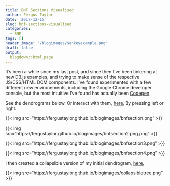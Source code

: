 ```yaml
---
title: BNF Sections Visualised
author: Fergus Taylor
date: '2017-12-15'
slug: bnf-sections-visualised
categories:
  - BNF
tags: []
header_image: "/blogimages/sankeyexample.png"
draft: false
output:
  blogdown::html_page
---
```


It's been a while since my last post, and since then I've been tinkering at new D3.js examples, and trying to make sense of the respective JS/CSS/HTML DOM components.
I've found experimented with a few different new environements, including the Google Chrome developer console, but the most intuitive I've found has actually been [Codepen](https://codepen.io/).

See the dendrograms below.
Or interact with them, [here.](https://fergustaylor.github.io/D3/bnfsections/#1) By pressing left or right.

{{< img src="https://fergustaylor.github.io/blogimages/bnfsection.png" >}}

{{< img src="https://fergustaylor.github.io/blogimages/bnfsection2.png.png" >}}

{{< img src="https://fergustaylor.github.io/blogimages/bnfsection3.png" >}}

{{< img src="https://fergustaylor.github.io/blogimages/bnfsection4.png" >}}

I then created a collapsible version of my initial dendrogram, [here.](https://fergustaylor.github.io/D3/collapsibletree)

{{< img src="https://fergustaylor.github.io/blogimages/collapsibletree.png" >}}